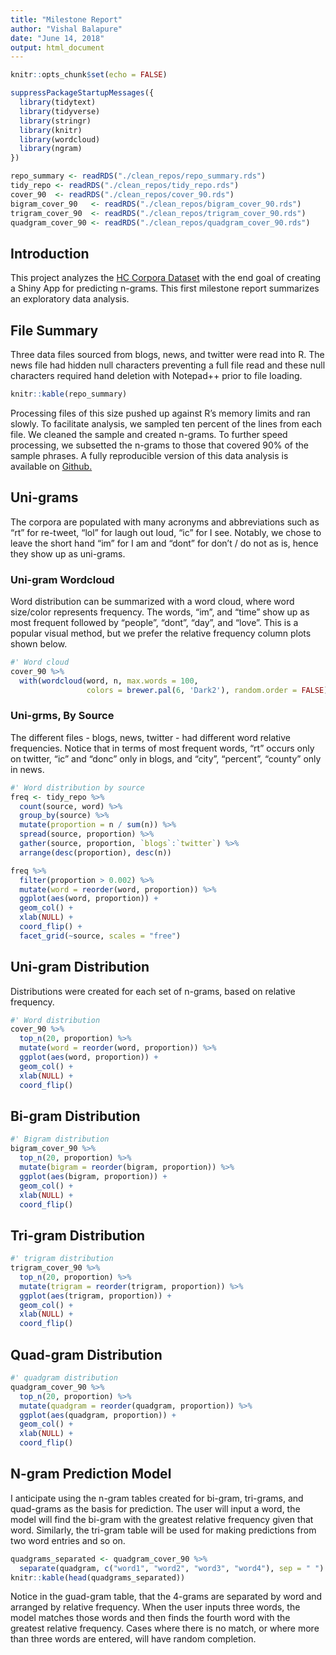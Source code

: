 ---
title: "Milestone Report"
author: "Vishal Balapure"
date: "June 14, 2018"
output: html_document
---



```{r setup, include=FALSE}
knitr::opts_chunk$set(echo = FALSE)
```

```{r packages, echo=FALSE}
suppressPackageStartupMessages({
  library(tidytext)
  library(tidyverse)
  library(stringr)
  library(knitr)
  library(wordcloud)
  library(ngram)
})
```

```{r data, echo=FALSE}
repo_summary <- readRDS("./clean_repos/repo_summary.rds")
tidy_repo <- readRDS("./clean_repos/tidy_repo.rds")
cover_90  <- readRDS("./clean_repos/cover_90.rds")
bigram_cover_90   <- readRDS("./clean_repos/bigram_cover_90.rds")
trigram_cover_90  <- readRDS("./clean_repos/trigram_cover_90.rds")
quadgram_cover_90 <- readRDS("./clean_repos/quadgram_cover_90.rds")
```

## Introduction   
This project analyzes the [HC Corpora Dataset](https://d396qusza40orc.cloudfront.net/dsscapstone/dataset/Coursera-SwiftKey.zip) with the end goal of creating a Shiny App for predicting n-grams.  This first milestone report summarizes an exploratory data analysis.

## File Summary   
Three data files sourced from blogs, news, and twitter were read into R.  The news file had hidden null characters preventing a full file read and these null characters required hand deletion with Notepad++ prior to file loading. 
```{r summary, echo=FALSE}
knitr::kable(repo_summary)  
```
  
Processing files of this size pushed up against R's memory limits and ran slowly. To facilitate analysis, we sampled ten percent of the lines from each file. We cleaned the sample and created n-grams. To further speed processing, we subsetted the n-grams to those that covered 90% of the sample phrases.  A fully reproducible version of this data analysis is available on [Github.](https://github.com/mark-blackmore/JHU-Data-Science-Capstone/blob/master/02_Task_Script.md)

## Uni-grams  
The corpora are populated with many acronyms and abbreviations such as "rt" for re-tweet, "lol" for laugh out loud, "ic" for I see. Notably, we chose to leave the short hand "im" for I am and "dont" for don't / do not as is, hence they show up as uni-grams.  

### Uni-gram Wordcloud  
Word distribution can be summarized with a word cloud, where word size/color represents frequency. The words, "im", and "time" show up as most frequent followed by "people", "dont", "day", and "love". This is a popular visual method, but we prefer the relative frequency column plots shown below.  
```{r echo=FALSE}
#' Word cloud
cover_90 %>%
  with(wordcloud(word, n, max.words = 100,
                 colors = brewer.pal(6, 'Dark2'), random.order = FALSE))
```

### Uni-grms, By Source  
The different files - blogs, news, twitter - had different word relative frequencies. Notice that in terms of most frequent words, "rt" occurs only on twitter, "ic" and "donc" only in blogs, and "city", "percent", "county" only in news. 
```{r, echo = FALSE} 
#' Word distribution by source
freq <- tidy_repo %>%
  count(source, word) %>%
  group_by(source) %>%
  mutate(proportion = n / sum(n)) %>%
  spread(source, proportion) %>%
  gather(source, proportion, `blogs`:`twitter`) %>%
  arrange(desc(proportion), desc(n))

freq %>%
  filter(proportion > 0.002) %>% 
  mutate(word = reorder(word, proportion)) %>% 
  ggplot(aes(word, proportion)) +
  geom_col() + 
  xlab(NULL) + 
  coord_flip() +
  facet_grid(~source, scales = "free")
```

## Uni-gram Distribution
Distributions were created for each set of n-grams, based on relative frequency.

```{r unigrams, echo=FALSE}
#' Word distribution
cover_90 %>%
  top_n(20, proportion) %>%
  mutate(word = reorder(word, proportion)) %>%
  ggplot(aes(word, proportion)) +
  geom_col() +
  xlab(NULL) +
  coord_flip()
```


## Bi-gram Distribution
```{r bigrams, echo=FALSE}
#' Bigram distribution
bigram_cover_90 %>%
  top_n(20, proportion) %>%
  mutate(bigram = reorder(bigram, proportion)) %>%
  ggplot(aes(bigram, proportion)) +
  geom_col() +
  xlab(NULL) +
  coord_flip()
```

## Tri-gram Distribution
```{r trigrams, echo=FALSE}
#' trigram distribution
trigram_cover_90 %>%
  top_n(20, proportion) %>%
  mutate(trigram = reorder(trigram, proportion)) %>%
  ggplot(aes(trigram, proportion)) +
  geom_col() +
  xlab(NULL) +
  coord_flip()

```

## Quad-gram Distribution
```{r quadgrams, echo=FALSE}
#' quadgram distribution
quadgram_cover_90 %>%
  top_n(20, proportion) %>%
  mutate(quadgram = reorder(quadgram, proportion)) %>%
  ggplot(aes(quadgram, proportion)) +
  geom_col() +
  xlab(NULL) +
  coord_flip()
```

## N-gram Prediction Model

I anticipate using the n-gram tables created for bi-gram, tri-grams, and quad-grams as the basis for prediction.  The user will input a word, the model will find the bi-gram with the greatest relative frequency given that word.  Similarly, the tri-gram table will be used for making predictions from two word entries and so on.  

```{r, echo=FALSE}
quadgrams_separated <- quadgram_cover_90 %>%
  separate(quadgram, c("word1", "word2", "word3", "word4"), sep = " ")
knitr::kable(head(quadgrams_separated))
```

Notice in the guad-gram table, that the 4-grams are separated by word and arranged by relative frequency. When the user inputs three words, the model matches those words and then finds the fourth word with the greatest relative frequency.  Cases where there is no match, or where more than three words are entered, will have random completion.

